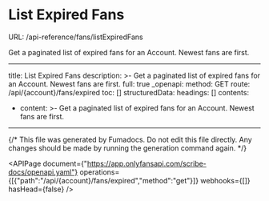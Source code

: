 # List Expired Fans
URL: /api-reference/fans/listExpiredFans

Get a paginated list of expired fans for an Account. Newest fans are first.

***

title: List Expired Fans
description: >-
Get a paginated list of expired fans for an Account. Newest fans are
first.
full: true
_openapi:
method: GET
route: /api/{account}/fans/expired
toc: []
structuredData:
headings: []
contents:

* content: >-
  Get a paginated list of expired fans for an Account. Newest fans are
  first.

***

{/* This file was generated by Fumadocs. Do not edit this file directly. Any changes should be made by running the generation command again. */}

<APIPage document={"https://app.onlyfansapi.com/scribe-docs/openapi.yaml"} operations={[{"path":"/api/{account}/fans/expired","method":"get"}]} webhooks={[]} hasHead={false} />
